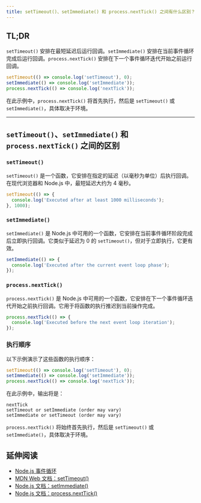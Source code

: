 ```yaml
---
title: setTimeout()、setImmediate() 和 process.nextTick() 之间有什么区别？
---
```


## TL;DR

`setTimeout()` 安排在最短延迟后运行回调。`setImmediate()` 安排在当前事件循环完成后运行回调。`process.nextTick()` 安排在下一个事件循环迭代开始之前运行回调。

```js
setTimeout(() => console.log('setTimeout'), 0);
setImmediate(() => console.log('setImmediate'));
process.nextTick(() => console.log('nextTick'));
```

在此示例中，`process.nextTick()` 将首先执行，然后是 `setTimeout()` 或 `setImmediate()`，具体取决于环境。

***

## `setTimeout()`、`setImmediate()` 和 `process.nextTick()` 之间的区别

### `setTimeout()`

`setTimeout()` 是一个函数，它安排在指定的延迟（以毫秒为单位）后执行回调。在现代浏览器和 Node.js 中，最短延迟大约为 4 毫秒。

```js live
setTimeout(() => {
  console.log('Executed after at least 1000 milliseconds');
}, 1000);
```

### `setImmediate()`

`setImmediate()` 是 Node.js 中可用的一个函数，它安排在当前事件循环阶段完成后立即执行回调。它类似于延迟为 0 的 `setTimeout()`，但对于立即执行，它更有效。

```js
setImmediate(() => {
  console.log('Executed after the current event loop phase');
});
```

### `process.nextTick()`

`process.nextTick()` 是 Node.js 中可用的一个函数，它安排在下一个事件循环迭代开始之前执行回调。它用于将函数的执行推迟到当前操作完成。

```js
process.nextTick(() => {
  console.log('Executed before the next event loop iteration');
});
```

### 执行顺序

以下示例演示了这些函数的执行顺序：

```js
setTimeout(() => console.log('setTimeout'), 0);
setImmediate(() => console.log('setImmediate'));
process.nextTick(() => console.log('nextTick'));
```

在此示例中，输出将是：

```
nextTick
setTimeout or setImmediate (order may vary)
setImmediate or setTimeout (order may vary)
```

`process.nextTick()` 将始终首先执行，然后是 `setTimeout()` 或 `setImmediate()`，具体取决于环境。

## 延伸阅读

* [Node.js 事件循环](https://nodejs.org/en/docs/guides/event-loop-timers-and-nexttick/)
* [MDN Web 文档：setTimeout()](https://developer.mozilla.org/en-US/docs/Web/API/setTimeout)
* [Node.js 文档：setImmediate()](https://nodejs.org/api/timers.html#timers_setimmediate_callback_args)
* [Node.js 文档：process.nextTick()](https://nodejs.org/api/process.html#process_process_nexttick_callback_args)
